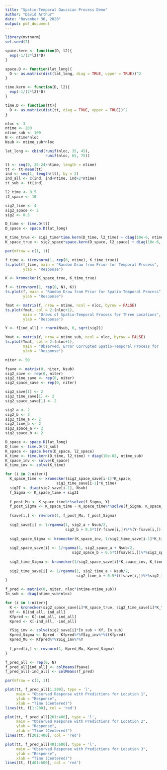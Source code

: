 ```yaml
---
title: "Spatio-Temporal Gaussian Process Demo"
author: "David Arthur"
date: "November 30, 2020"
output: pdf_document
---
```


```r
library(mvtnorm)
set.seed(2)

space.kern <- function(D, l2){
  exp(-1/(2*l2)*D)
}

space.D <- function(lat_long){
  D <- as.matrix(dist(lat_long, diag = TRUE, upper = TRUE))^2
}

time.kern <- function(D, l2){
  exp(-1/(2*l2)*D)
}

time.D <- function(tt){
  D <- as.matrix(dist(tt, diag = TRUE, upper = TRUE))^2
}

nloc <- 3
ntime <- 200
ntime_sub <- 100
N <- ntime*nloc
Nsub <- ntime_sub*nloc

lat_long <- cbind(runif(nloc, 35, 45),
                  runif(nloc, 65, 75))

tt <- seq(0, 24-24/ntime, length = ntime)
tt <- tt-mean(tt)
ind <- seq(1, length(tt), by = 2)
ind_all <- c(ind, ind+ntime, ind+2*ntime)
tt_sub <- tt[ind]

l2_time <- 0.5
l2_space <- 10

sig2_time <- 4
sig2_space <- 2
sig2 <- 0.5

D_time <- time.D(tt)
D_space <- space.D(lat_long)

K_time_true <- sig2_time*time.kern(D_time, l2_time) + diag(10e-6, ntime)
K_space_true <- sig2_space*space.kern(D_space, l2_space) + diag(10e-6, nloc)

par(mfrow = c(1, 1))

f_time <- t(rmvnorm(1, rep(0, ntime), K_time_true))
ts.plot(f_time, main = "Random Draw from Prior for Temporal Process",
        ylab = "Response")

K <- kronecker(K_space_true, K_time_true)

f <- t(rmvnorm(1, rep(0, N), K))
ts.plot(f, main = "Random Draw from Prior for Spatio-Temporal Process",
        ylab = "Response")

fmat <- matrix(f, nrow = ntime, ncol = nloc, byrow = FALSE)
ts.plot(fmat, col = 2:(nloc+1), 
        main = "Draws of Spatio-Temporal Process for Three Locations",
        ylab = "Response")

Y <- f[ind_all] + rnorm(Nsub, 0, sqrt(sig2))

Ymat <- matrix(Y, nrow = ntime_sub, ncol = nloc, byrow = FALSE)
ts.plot(Ymat, col = 2:(nloc+1),
        main = "Observed, Error Corrupted Spatio-Temporal Process for Three Locations",
        ylab = "Response")

niter <- 50

fsave <- matrix(0, niter, Nsub)
sig2_save <- rep(0, niter)
sig2_time_save <- rep(0, niter)
sig2_space_save <- rep(0, niter)

sig2_save[1] <- 2
sig2_time_save[1] <- 2
sig2_space_save[1] <- 2

sig2_a <- 2
sig2_b <- 2
sig2_time_a <- 2
sig2_time_b <- 2
sig2_space_a <- 2
sig2_space_b <- 2

D_space <- space.D(lat_long)
D_time <- time.D(tt_sub)
K_space <- space.kern(D_space, l2_space)
K_time <- time.kern(D_time, l2_time) + diag(10e-02, ntime_sub)
K_space_inv <- solve(K_space)
K_time_inv <- solve(K_time)

for (i in 2:niter){
  K_space_time <- kronecker(sig2_space_save[i-1]*K_space,
                       sig2_time_save[i-1]*K_time)
  sig2I <- diag(sig2_save[i-1], Nsub)
  f_Sigma <- K_space_time + sig2I
  
  f_post_Mu <- K_space_time%*%solve(f_Sigma, Y)
  f_post_Sigma <- K_space_time - K_space_time%*%solve(f_Sigma, K_space_time)
  
  fsave[i,] <- rmvnorm(1, f_post_Mu, f_post_Sigma)
  
  sig2_save[i] <- 1/rgamma(1, sig2_a + Nsub/2, 
                           sig2_b + 0.5*t(Y-fsave[i,])%*%(Y-fsave[i,]))
  
  sig2_space_Sigma <- kronecker(K_space_inv, 1/sig2_time_save[i-1]*K_time_inv)
  
  sig2_space_save[i] <- 1/rgamma(1, sig2_space_a + Nsub/2, 
                              sig2_space_b + 0.5*t(fsave[i,])%*%sig2_space_Sigma%*%fsave[i,])
  
  sig2_time_Sigma <- kronecker(1/sig2_space_save[i]*K_space_inv, K_time_inv)
  
  sig2_time_save[i] <- 1/rgamma(1, sig2_time_a + Nsub/2, 
                                sig2_time_b + 0.5*t(fsave[i,])%*%sig2_time_Sigma%*%fsave[i,])
}

f_pred <- matrix(0, niter, nloc*(ntime-ntime_sub))
In_sub <- diag(ntime_sub*nloc)

for (i in 1:niter){
  K <- kronecker(sig2_space_save[i]*K_space_true, sig2_time_save[i]*K_time_true)
  Kf <- K[ind_all, ind_all]
  Kfpred <- K[-ind_all, ind_all]
  Kpred <- K[-ind_all, -ind_all]

  YSig_inv <- solve(sig2_save[i]*In_sub + Kf, In_sub)
  Kpred_Sigma <- Kpred - Kfpred%*%YSig_inv%*%t(Kfpred)
  Kpred_Mu <- Kfpred%*%YSig_inv%*%Y
  
  f_pred[i,] <- rmvnorm(1, Kpred_Mu, Kpred_Sigma)
}

f_pred_all <- rep(0, N)
f_pred_all[ind_all] <- colMeans(fsave)
f_pred_all[-ind_all] <- colMeans(f_pred)
```

```r
par(mfrow = c(3, 1))

plot(tt, f_pred_all[1:200], type = 'l',
     main = "Observed Response with Predictions for Location 1",
     ylab = "Response",
     xlab = "Time (Centered)")
lines(tt, f[1:200], col = 'red')

plot(tt, f_pred_all[201:400], type = 'l',
     main = "Observed Response with Predictions for Location 2",
     ylab = "Response",
     xlab = "Time (Centered)")
lines(tt, f[201:400], col = 'red')

plot(tt, f_pred_all[401:600], type = 'l',
     main = "Observed Response with Predictions for Location 3",
     ylab = "Response",
     xlab = "Time (Centered)")
lines(tt, f[401:600], col = 'red')
```